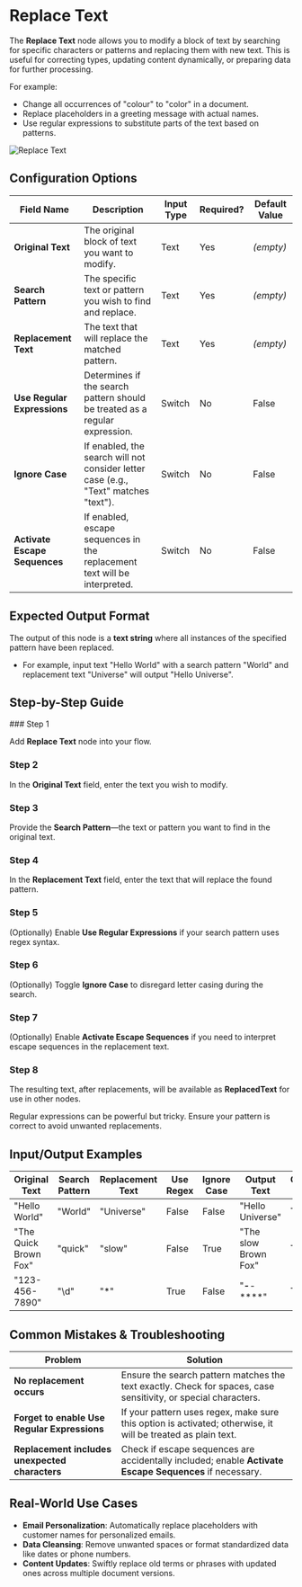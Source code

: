 
# Replace Text

The **Replace Text** node allows you to modify a block of text by searching for specific characters or patterns and replacing them with new text. This is useful for correcting types, updating content dynamically, or preparing data for further processing.

For example:

- Change all occurrences of "colour" to "color" in a document.
- Replace placeholders in a greeting message with actual names.
- Use regular expressions to substitute parts of the text based on patterns.

![Replace Text](./replace-text.png)

## Configuration Options

| Field Name                    | Description                                                                         | Input Type | Required? | Default Value |
| ----------------------------- | ----------------------------------------------------------------------------------- | ---------- | --------- | ------------- |
| **Original Text**             | The original block of text you want to modify.                                      | Text       | Yes       | _(empty)_     |
| **Search Pattern**            | The specific text or pattern you wish to find and replace.                          | Text       | Yes       | _(empty)_     |
| **Replacement Text**          | The text that will replace the matched pattern.                                     | Text       | Yes       | _(empty)_     |
| **Use Regular Expressions**   | Determines if the search pattern should be treated as a regular expression.         | Switch     | No        | False         |
| **Ignore Case**               | If enabled, the search will not consider letter case (e.g., "Text" matches "text"). | Switch     | No        | False         |
| **Activate Escape Sequences** | If enabled, escape sequences in the replacement text will be interpreted.           | Switch     | No        | False         |

## Expected Output Format

The output of this node is a **text string** where all instances of the specified pattern have been replaced.

- For example, input text "Hello World" with a search pattern "World" and replacement text "Universe" will output "Hello Universe".

## Step-by-Step Guide

<Steps>
### Step 1

Add **Replace Text** node into your flow.

### Step 2

In the **Original Text** field, enter the text you wish to modify.

### Step 3

Provide the **Search Pattern**—the text or pattern you want to find in the original text.

### Step 4

In the **Replacement Text** field, enter the text that will replace the found pattern.

### Step 5

(Optionally) Enable **Use Regular Expressions** if your search pattern uses regex syntax.

### Step 6

(Optionally) Toggle **Ignore Case** to disregard letter casing during the search.

### Step 7

(Optionally) Enable **Activate Escape Sequences** if you need to interpret escape sequences in the replacement text.

### Step 8

The resulting text, after replacements, will be available as **ReplacedText** for use in other nodes.

</Steps>

<Callout type="info" title="Tip">
  Regular expressions can be powerful but tricky. Ensure your pattern is correct
  to avoid unwanted replacements.
</Callout>

## Input/Output Examples

| Original Text         | Search Pattern | Replacement Text | Use Regex | Ignore Case | Output Text          | Output Type |
| --------------------- | -------------- | ---------------- | --------- | ----------- | -------------------- | ----------- |
| "Hello World"         | "World"        | "Universe"       | False     | False       | "Hello Universe"     | Text        |
| "The Quick Brown Fox" | "quick"        | "slow"           | False     | True        | "The slow Brown Fox" | Text        |
| "123-456-7890"        | "\\d"          | "\*"             | True      | False       | "**_-_**-\*\*\*\*"   | Text        |

## Common Mistakes & Troubleshooting

| Problem                                        | Solution                                                                                                       |
| ---------------------------------------------- | -------------------------------------------------------------------------------------------------------------- |
| **No replacement occurs**                      | Ensure the search pattern matches the text exactly. Check for spaces, case sensitivity, or special characters. |
| **Forget to enable Use Regular Expressions**   | If your pattern uses regex, make sure this option is activated; otherwise, it will be treated as plain text.   |
| **Replacement includes unexpected characters** | Check if escape sequences are accidentally included; enable **Activate Escape Sequences** if necessary.        |

## Real-World Use Cases

- **Email Personalization**: Automatically replace placeholders with customer names for personalized emails.
- **Data Cleansing**: Remove unwanted spaces or format standardized data like dates or phone numbers.
- **Content Updates**: Swiftly replace old terms or phrases with updated ones across multiple document versions.
